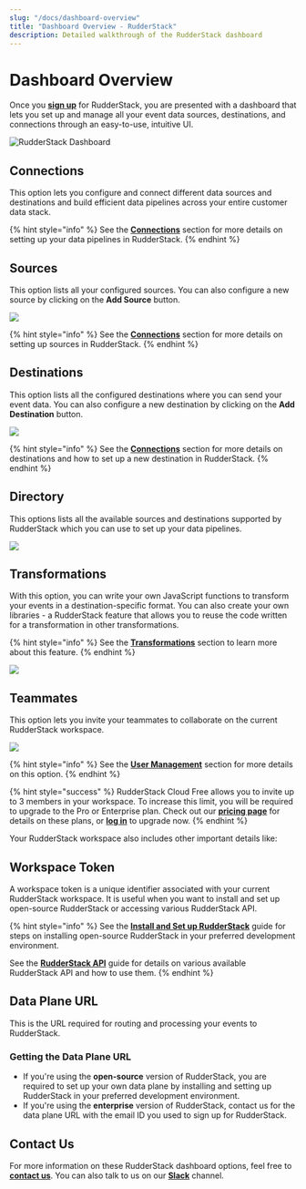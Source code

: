 ```yaml
---
slug: "/docs/dashboard-overview"
title: "Dashboard Overview - RudderStack"
description: Detailed walkthrough of the RudderStack dashboard
---
```


# Dashboard Overview

Once you [**sign up**](https://app.rudderlabs.com/signup?type=freetrial) for RudderStack, you are presented with a dashboard that lets you set up and manage all your event data sources, destinations, and connections through an easy-to-use, intuitive UI.

![RudderStack Dashboard](../../.gitbook/assets/1%20%2818%29.png)

## Connections

This option lets you configure and connect different data sources and destinations and build efficient data pipelines across your entire customer data stack.

{% hint style="info" %}
See the [**Connections**](../../connections/) section for more details on setting up your data pipelines in RudderStack.
{% endhint %}

## Sources

This option lists all your configured sources. You can also configure a new source by clicking on the **Add Source** button.

![](../../.gitbook/assets/2%20%2824%29.png)

{% hint style="info" %}
See the [**Connections**](../../connections/) section for more details on setting up sources in RudderStack.
{% endhint %}

## Destinations

This option lists all the configured destinations where you can send your event data. You can also configure a new destination by clicking on the **Add Destination** button.

![](../../.gitbook/assets/3%20%2821%29.png)

{% hint style="info" %}
See the [**Connections**](../../connections/) section for more details on destinations and how to set up a new destination in RudderStack.
{% endhint %}

## Directory

This options lists all the available sources and destinations supported by RudderStack which you can use to set up your data pipelines.

![](../../.gitbook/assets/4%20%2821%29.png)

## Transformations

With this option, you can write your own JavaScript functions to transform your events in a destination-specific format. You can also create your own libraries - a RudderStack feature that allows you to reuse the code written for a transformation in other transformations.

{% hint style="info" %}
See the [**Transformations**](../../adding-a-new-user-transformation-in-rudderstack/) section to learn more about this feature.
{% endhint %}

![](../../.gitbook/assets/5%20%2821%29.png)

## Teammates

This option lets you invite your teammates to collaborate on the current RudderStack workspace.

![](../../.gitbook/assets/7%20%2814%29.png)

{% hint style="info" %}
See the [**User Management**](user-management.md) section for more details on this option.
{% endhint %}

{% hint style="success" %}
RudderStack Cloud Free allows you to invite up to 3 members in your workspace. To increase this limit, you will be required to upgrade to the Pro or Enterprise plan. Check out our [**pricing page**](https://rudderstack.com/pricing/) for details on these plans, or [**log in**](http://app.rudderstack.com/upgrade) to upgrade now.
{% endhint %}

Your RudderStack workspace also includes other important details like:

## Workspace Token

A workspace token is a unique identifier associated with your current RudderStack workspace. It is useful when you want to install and set up open-source RudderStack or accessing various RudderStack API.

{% hint style="info" %}
See the [**Install and Set up RudderStack**](../installing-and-setting-up-rudderstack/) guide for steps on installing open-source RudderStack in your preferred development environment.

See the [**RudderStack API**](../../rudderstack-api/) guide for details on various available RudderStack API and how to use them.
{% endhint %}

## Data Plane URL

This is the URL required for routing and processing your events to RudderStack.

### **Getting the Data Plane URL**

- If you're using the **open-source** version of RudderStack, you are required to set up your own data plane by installing and setting up RudderStack in your preferred development environment.
- If you're using the **enterprise** version of RudderStack, contact us for the data plane URL with the email ID you used to sign up for RudderStack.

## Contact Us

For more information on these RudderStack dashboard options, feel free to [**contact us**](mailto:%20docs@rudderstack.com). You can also talk to us on our [**Slack**](https://resources.rudderstack.com/join-rudderstack-slack) channel.
